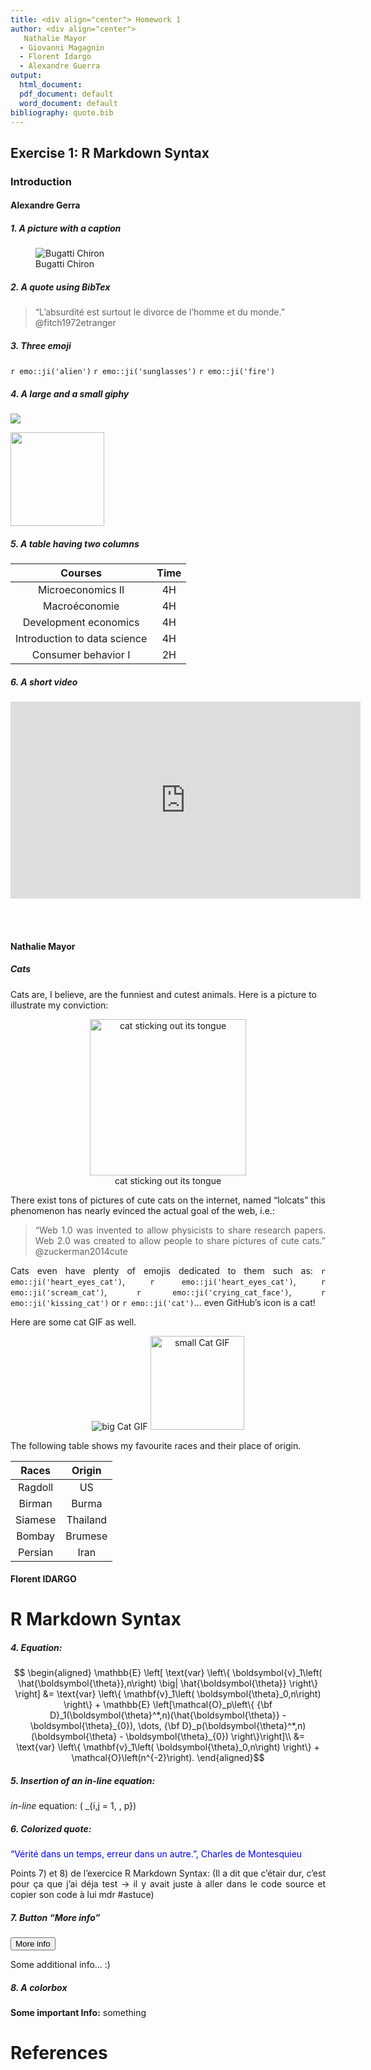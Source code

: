 ```yaml
---
title: <div align="center"> Homework 1
author: <div align="center"> 
   Nathalie Mayor
  - Giovanni Magagnin
  - Florent Idargo
  - Alexandre Guerra
output:
  html_document:
  pdf_document: default
  word_document: default
bibliography: quote.bib
---
```

## Exercise 1: R Markdown Syntax

### Introduction

#### Alexandre Gerra

##### 1. A picture with a caption


![Bugatti Chiron](https://www.tuningblog.eu/wp-content/uploads/2019/09/Top-Gear-490-kmh-im-Tuning-Rekord-Bugatti-Chiron-Sport-2019.jpg)

##### 2. A quote using BibTex

> "L'absurdité est surtout le divorce de l'homme et du monde." @fitch1972etranger

##### 3. Three emoji

`r emo::ji('alien')` `r emo::ji('sunglasses')` `r emo::ji('fire')`

##### 4. A large and a small giphy

![](https://i.pinimg.com/originals/77/a0/a9/77a0a982809ebe6b898bbed8fe0a0013.gif) 

<img src='https://i.makeagif.com/media/11-19-2015/N2P_p_.gif' width='150' height='150' />

##### 5. A table having two columns

|            Courses           | Time |
|:----------------------------:|:----:|
|       Microeconomics II      |  4H  |
|         Macroéconomie        |  4H  |
|     Development economics    |  4H  |
| Introduction to data science |  4H  |
|      Consumer behavior I     |  2H  |

##### 6. A short video

<iframe width='560' height='315' src="https://www.youtube.com/embed/nUb4MovqcBY" frameborder='0' allowfullscreen></iframe>

<br/>
<br/>

#### Nathalie Mayor

##### Cats

Cats are, I believe, are the funniest and cutest animals. Here is a picture to illustrate my conviction: 

<div align="center">

![cat sticking out its tongue](https://data.whicdn.com/images/95392179/original.jpg){width=250px}

<div align="justify">

There exist tons of pictures of cute cats on the internet, named "lolcats" this phenomenon has nearly evinced the actual goal of the web, i.e.:

>"Web 1.0 was invented to allow physicists to share research papers. Web 2.0 was created to allow people to share pictures of cute cats." @zuckerman2014cute

Cats even have plenty of emojis dedicated to them such as: `r emo::ji('heart_eyes_cat')`, `r emo::ji('heart_eyes_cat')`, `r emo::ji('scream_cat')`,  `r emo::ji('crying_cat_face')`, `r emo::ji('kissing_cat')` or  `r emo::ji('cat')`... even GitHub's icon is a cat!

Here are some cat GIF as well.
<div align="center">


![big Cat GIF](https://media.giphy.com/media/13CoXDiaCcCoyk/giphy.gif) 
![small Cat GIF](https://media1.giphy.com/media/mlvseq9yvZhba/giphy.gif){width=150px}

<div align="justify">

The following table shows my favourite races and their place of origin.


|            Races             | Origin |
|:----------------------------:|:------:|
|             Ragdoll          |  US    |
|             Birman           |Burma   |
|             Siamese          |Thailand|
|              Bombay          |Brumese |
|             Persian          |  Iran  |


#### Florent IDARGO



# R Markdown Syntax

##### 4. Equation: 

$$
    \begin{aligned}
             \mathbb{E} \left[ \text{var} \left\{
                             \boldsymbol{v}_1\left(
                               \hat{\boldsymbol{\theta}},n\right) \big|
                             \hat{\boldsymbol{\theta}} \right\}  \right] 
&=
                         \text{var} \left\{ \mathbf{v}_1\left(
                             \boldsymbol{\theta}_0,n\right)  \right\}  +
                         \mathbb{E} \left[\mathcal{O}_p\left\{
{\bf D}_1(\boldsymbol{\theta}^*,n)(\hat{\boldsymbol{\theta}} - \boldsymbol{\theta}_{0}), 
\dots,
{\bf D}_p(\boldsymbol{\theta}^*,n)(\boldsymbol{\theta} - \boldsymbol{\theta}_{0})
\right\}\right]\\
            &= \text{var} \left\{ \mathbf{v}_1\left( \boldsymbol{\theta}_0,n\right)  \right\}  + \mathcal{O}\left(n^{-2}\right).
    \end{aligned}$$
    
    
    
##### 5. Insertion of an in-line equation: 

<em>in-line</em> equation: \(\mathbf{A} \equiv \left[a_{i,j}\right]_{i,j = 1, \ldots, p}\) 


##### 6. Colorized quote: 
<font color="blue">“Vérité dans un temps, erreur dans un autre.”, Charles de Montesquieu</font></p>


Points 7) et 8) de l'exercice R Markdown Syntax:
(Il a dit que c'étair dur, c'est pour ça que j'ai déja test -> il y avait juste à aller dans le code source et copier son code à lui mdr #astuce)

##### 7. Button "More info"

<button data-toggle="collapse" data-target="#demo">
More info
</button>
<div id="demo" class="collapse">
<p>Some additional info… :)</p>
</div>

##### 8. A colorbox
<div class="alert alert-success">
<p><strong>Some important Info:</strong> something</p>

# References

